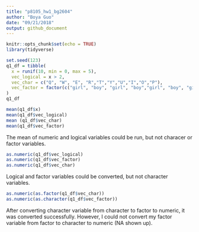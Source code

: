```yaml
---
title: "p8105_hw1_bg2604"
author: "Boya Guo"
date: "09/21/2018"
output: github_document
---
```


```r
knitr::opts_chunk$set(echo = TRUE)
library(tidyverse)
```


```r
set.seed(123)
q1_df = tibble(
  x = runif(10, min = 0, max = 5),
  vec_logical = x > 2,
  vec_char = c("Q", "W", "E", "R","T","Y","U","I","O","P"),
  vec_factor = factor(c("girl", "boy", "girl", "boy","girl", "boy", "girl", "boy","girl", "boy"))
)
q1_df

mean(q1_df$x)
mean(q1_df$vec_logical)
mean (q1_df$vec_char)
mean(q1_df$vec_factor)
```

The mean of numeric and logical variables could be run, but not characer or factor variables. 

```r
as.numeric(q1_df$vec_logical)
as.numeric(q1_df$vec_factor)
as.numeric(q1_df$vec_char)
```

Logical and factor variables could be converted, but not character variables.

```r
as.numeric(as.factor(q1_df$vec_char))
as.numeric(as.character(q1_df$vec_factor))
```
After converting character variable from character to factor to numeric, it was converted successfully. However, I could not convert my factor variable from factor to character to numeric (NA shown up).





